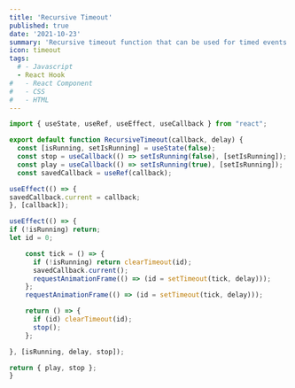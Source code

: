```yaml
---
title: 'Recursive Timeout'
published: true
date: '2021-10-23'
summary: 'Recursive timeout function that can be used for timed events.'
icon: timeout
tags:
  # - Javascript
  - React Hook
#   - React Component
#   - CSS
#   - HTML
---
```


<CodeBlock>
  
```Javascript:recursiveTimeout.js
import { useState, useRef, useEffect, useCallback } from "react";

export default function RecursiveTimeout(callback, delay) {
  const [isRunning, setIsRunning] = useState(false);
  const stop = useCallback(() => setIsRunning(false), [setIsRunning]);
  const play = useCallback(() => setIsRunning(true), [setIsRunning]);
  const savedCallback = useRef(callback);

useEffect(() => {
savedCallback.current = callback;
}, [callback]);

useEffect(() => {
if (!isRunning) return;
let id = 0;

    const tick = () => {
      if (!isRunning) return clearTimeout(id);
      savedCallback.current();
      requestAnimationFrame(() => (id = setTimeout(tick, delay)));
    };
    requestAnimationFrame(() => (id = setTimeout(tick, delay)));

    return () => {
      if (id) clearTimeout(id);
      stop();
    };

}, [isRunning, delay, stop]);

return { play, stop };
}
```
  
</CodeBlock>
